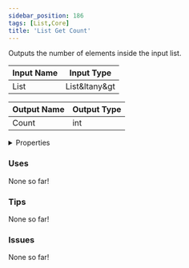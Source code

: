```yaml
---
sidebar_position: 186
tags: [List,Core]
title: 'List Get Count'
---
```


Outputs the number of elements inside the input list.




<EsbSvg />

| Input Name | Input Type |
|-----------|-----------|
| List | List&ltany&gt |

| Output Name | Output Type |
|-----------|-----------|
| Count | int |


<details>
  <summary>Properties</summary>
  <div>
    <div>
    <table>
      <thead>
        <tr>
          <th>Is beta required?</th>
          <th>❌</th>
        </tr>
        <tr>
          <th>Is this chip a trolling risk?</th>
          <th>❌</th>
        </tr>
        <tr>
          <th>Is this chip a role assignment risk?</th>
          <th>❌</th>
        </tr>
        <tr>
          <th>Chip UUID</th>
          <th>0493204d-9815-49a9-8c87-4dedf5ccf7e8</th>
        </tr>
      </thead>
    </table>
    </div>
  </div>
</details>

### Uses

None so far!

### Tips

None so far!

### Issues

None so far!